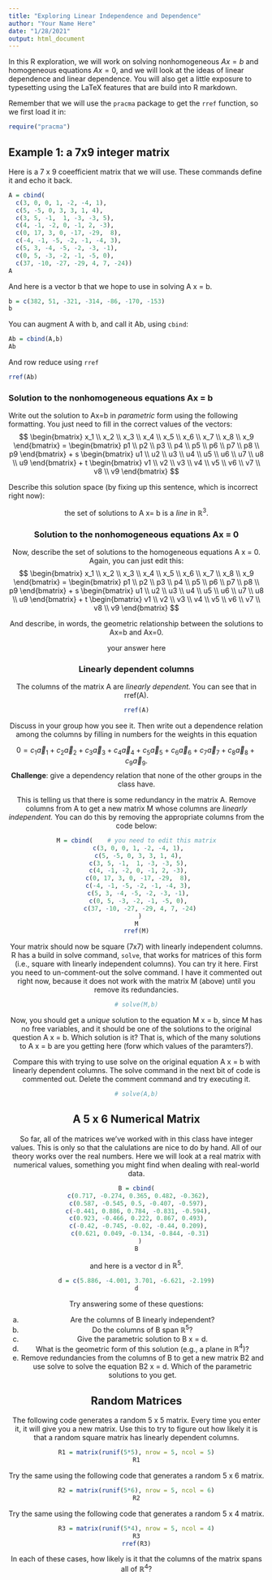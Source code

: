 ```yaml
---
title: "Exploring Linear Independence and Dependence"
author: "Your Name Here"
date: "1/28/2021"
output: html_document
---
```


In this R exploration, we will work on solving nonhomogeneous $A x = b$ and homogeneous equations $A x = 0$, and we will look at the ideas of linear dependence and linear dependence. You will also get a little exposure to typesetting using the LaTeX features that are build into R markdown.

Remember that we will use the `pracma` package to get the `rref` function, so we first load it in:
```r
require("pracma")
```

## Example 1: a 7x9 integer matrix

Here is a 7 x 9 coeefficient matrix that we will use. These commands define it and echo it back.
```r
A = cbind(
  c(3, 0, 0, 1, -2, -4, 1), 
  c(5, -5, 0, 3, 3, 1, 4), 
  c(3, 5, -1,  1, -3, -3, 5), 
  c(4, -1, -2, 0, -1, 2, -3), 
  c(0, 17, 3, 0, -17, -29,  8), 
  c(-4, -1, -5, -2, -1, -4, 3), 
  c(5, 3, -4, -5, -2, -3, -1), 
  c(0, 5, -3, -2, -1, -5, 0),
  c(37, -10, -27, -29, 4, 7, -24))
A
```

And here is a vector b that we hope to use in solving A x = b.

```r
b = c(382, 51, -321, -314, -86, -170, -153)
b
```

You can augment A with b, and call it Ab, using `cbind`:

```r
Ab = cbind(A,b)
Ab
```

And row reduce using `rref`
```r
rref(Ab)
```

### Solution to the nonhomogeneous equations Ax = b

Write out the solution to Ax=b in *parametric* form using the following formatting. You just need to fill in the correct values of the vectors:
$$
\begin{bmatrix} x_1 \\ x_2 \\ x_3 \\ x_4 \\ x_5 \\ x_6 \\ x_7 \\ x_8 \\ x_9 \end{bmatrix}
=
\begin{bmatrix} p1 \\ p2 \\ p3 \\ p4 \\ p5 \\ p6 \\ p7 \\ p8 \\ p9 \end{bmatrix}
+ s
\begin{bmatrix} 
u1 \\ u2 \\ u3 \\ u4 \\ u5 \\ u6 \\ u7 \\ u8 \\ u9 
\end{bmatrix}
+ t
\begin{bmatrix} 
v1 \\ v2 \\ v3 \\ v4 \\ v5 \\ v6 \\ v7 \\ v8 \\ v9 
\end{bmatrix}
$$

Describe this solution space (by fixing up this sentence, which is incorrect right now): 

<center/>
the set of solutions to A x= b  is a *line* in $\mathbb{R}^3$.
<center>

### Solution to the nonhomogeneous equations Ax = 0

Now, describe the set of solutions to the homogeneous equations A x = 0. Again, you can just edit this:
$$
\begin{bmatrix} x_1 \\ x_2 \\ x_3 \\ x_4 \\ x_5 \\ x_6 \\ x_7 \\ x_8 \\ x_9 \end{bmatrix}
=
\begin{bmatrix} p1 \\ p2 \\ p3 \\ p4 \\ p5 \\ p6 \\ p7 \\ p8 \\ p9 \end{bmatrix}
+ s
\begin{bmatrix} 
u1 \\ u2 \\ u3 \\ u4 \\ u5 \\ u6 \\ u7 \\ u8 \\ u9 
\end{bmatrix}
+ t
\begin{bmatrix} 
v1 \\ v2 \\ v3 \\ v4 \\ v5 \\ v6 \\ v7 \\ v8 \\ v9 
\end{bmatrix}
$$

And describe, in words, the geometric relationship between the solutions to Ax=b and Ax=0.

your answer here

### Linearly dependent columns

The columns of the matrix A are *linearly dependent.* You can see that in rref(A). 

```r
rref(A)
```


Discuss in your group how you see it. Then write out a dependence relation among the columns by filling in numbers for the weights in this equation

$$
0 = 
c_1 \vec{a}_1 + 
c_2 \vec{a}_2 +
c_3 \vec{a}_3 +
c_4 \vec{a}_4 +
c_5 \vec{a}_5 +
c_6 \vec{a}_6 +
c_7 \vec{a}_7 +
c_8 \vec{a}_8 +
c_9 \vec{a}_9.
$$
**Challenge**: give a dependency relation that none of the other groups in the class have.

This is telling us that there is some redundancy in the matrix A. Remove columns from A to get a new matrix M whose columns are *linearly independent.* You can do this by removing the appropriate columns from the code below:

```r
M = cbind(    # you need to edit this matrix
  c(3, 0, 0, 1, -2, -4, 1), 
  c(5, -5, 0, 3, 3, 1, 4), 
  c(3, 5, -1,  1, -3, -3, 5), 
  c(4, -1, -2, 0, -1, 2, -3), 
  c(0, 17, 3, 0, -17, -29,  8), 
  c(-4, -1, -5, -2, -1, -4, 3), 
  c(5, 3, -4, -5, -2, -3, -1), 
  c(0, 5, -3, -2, -1, -5, 0), 
  c(37, -10, -27, -29, 4, 7, -24)
  )
M
rref(M)
```

Your matrix should now be square (7x7) with linearly independent columns. R has a build in solve command, `solve`, that works for matrices of this form (i.e., square with linearly independent columns). You can try it here. First you need to un-comment-out the solve command. I have it commented out right now, because it does not work with the matrix M (above) until you remove its redundancies. 

```r
# solve(M,b)
```

Now, you should get a *unique* solution to the equation M x = b, since M has no free variables, and it should be one of the solutions to the original question A x = b. Which solution is it? That is, which of the many solutions to A x = b are you getting here (forw which values of the paramters?).

Compare this with trying to use solve on the original equation A x = b with linearly dependent columns. The solve command in the next bit of code is commented out. Delete the comment command and try executing it.

```r
# solve(A,b)
```

## A 5 x 6 Numerical Matrix

So far, all of the matrices we've worked with in this class have integer values. This is only so that the calulations are nice to do by hand. All of our theory works over the real numbers. Here we will look at a real matrix with numerical values, something you might  find when dealing with real-world data. 

```r
B = cbind(
  c(0.717, -0.274, 0.365, 0.482, -0.362), 
  c(0.587, -0.545, 0.5, -0.407, -0.597), 
  c(-0.441, 0.886, 0.784, -0.831, -0.594), 
  c(0.923, -0.466, 0.222, 0.867, 0.493), 
  c(-0.42, -0.745, -0.02, -0.44, 0.209), 
  c(0.621, 0.049, -0.134, -0.844, -0.31)
  )
B
```
and here is a vector d in $\mathbb{R}^5$.

```r
d = c(5.886, -4.001, 3.701, -6.621, -2.199)
d
```

Try answering some of these questions:

a. Are the columns of B linearly independent?
b. Do the columns of B span $\mathbb{R}^5$?
c. Give the parametric solution to B x = d.
d. What is the geometric form of this solution (e.g., a plane in $\mathbb{R}^4$)?
e. Remove redundancies from the columns of B to get a new matrix B2 and use solve to solve the equation B2 x = d. Which of the parametric solutions to you get.


## Random Matrices

The following code generates a random 5 x 5 matrix. Every time you enter it, it will give you a new matrix. Use this to try to figure out how likely it is that a random square matrix has linearly dependent columns. 

```r
R1 = matrix(runif(5*5), nrow = 5, ncol = 5)
R1
```

Try the same using the following code that generates a random 5 x 6 matrix. 

```r
R2 = matrix(runif(5*6), nrow = 5, ncol = 6)
R2
```

Try the same using the following code that generates a random 5 x 4 matrix. 

```r
R3 = matrix(runif(5*4), nrow = 5, ncol = 4)
R3
rref(R3)
```

In each of these cases, how likely is it that the columns of the matrix spans all of $\mathbb{R}^4$?